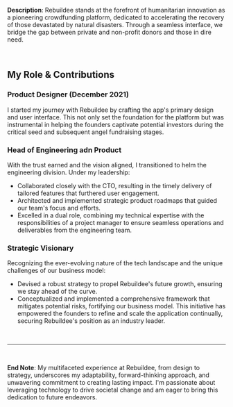 <!-- **Company:** Rebuildee is a crowdfunding platform designed to help those affected by natural disasters recover through the aid of private and non-profit donors.

I joined Rebuildee as a product designer in December 2021 to design the initial version of the app to aid the founders in fundraising. After the initial seed raise, I joined the company as the head of engineering. I led a team of engineers to scale the business' platforms. I worked with the company's CTO to ship personalized features, build product roadmaps, and manage the engineering team in the capacity of a project manager.

I set a strategy for future growth and designed a framework to derisk the company's business model further as the founders continued to grow and develop the application and company. -->

**Description**: Rebuildee stands at the forefront of humanitarian innovation as a pioneering crowdfunding platform, dedicated to accelerating the recovery of those devastated by natural disasters. Through a seamless interface, we bridge the gap between private and non-profit donors and those in dire need.

</br>

## My Role & Contributions

### Product Designer (December 2021)

I started my journey with Rebuildee by crafting the app's primary design and user interface. This not only set the foundation for the platform but was instrumental in helping the founders captivate potential investors during the critical seed and subsequent angel fundraising stages.

### Head of Engineering adn Product

With the trust earned and the vision aligned, I transitioned to helm the engineering division. Under my leadership:

- Collaborated closely with the CTO, resulting in the timely delivery of tailored features that furthered user engagement.
- Architected and implemented strategic product roadmaps that guided our team's focus and efforts.
- Excelled in a dual role, combining my technical expertise with the responsibilities of a project manager to ensure seamless operations and deliverables from the engineering team.

### Strategic Visionary

Recognizing the ever-evolving nature of the tech landscape and the unique challenges of our business model:

- Devised a robust strategy to propel Rebuildee's future growth, ensuring we stay ahead of the curve.
- Conceptualized and implemented a comprehensive framework that mitigates potential risks, fortifying our business model. This initiative has empowered the founders to refine and scale the application continually, securing Rebuildee's position as an industry leader.

</br>

---

</br>

**End Note**: My multifaceted experience at Rebuildee, from design to strategy, underscores my adaptability, forward-thinking approach, and unwavering commitment to creating lasting impact. I'm passionate about leveraging technology to drive societal change and am eager to bring this dedication to future endeavors.
